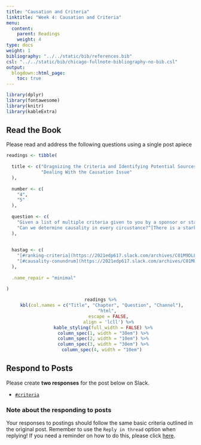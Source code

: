```yaml
---
title: "Causation and Criteria"
linktitle: "Week 4: Causation and Criteria"
menu:
  content:
    parent: Readings
    weight: 4
type: docs
weight: 1
bibliography: "../../static/bib/references.bib"
csl: "../../static/bib/chicago-fullnote-bibliography-no-bib.csl"
output:
  blogdown::html_page:
    toc: true
---
```


<style>
  .hvr-sweep-to-left {
    display: inline-block;
    vertical-align: middle;
    -webkit-transform: perspective(1px) translateZ(0);
    transform: perspective(1px) translateZ(0);
    box-shadow: 0 0 1px rgba(0, 0, 0, 0);
    position: relative;
    -webkit-transition-property: color;
    transition-property: color;
    -webkit-transition-duration: 0.25s;
    transition-duration: 0.25s;
  }

.hvr-sweep-to-left:before {
  content: "";
  position: absolute;
  z-index: -1;
  top: 0;
  left: 0;
  right: 0;
  bottom: 0;
  background: #175676;
    -webkit-transform: scaleX(0);
  transform: scaleX(0);
  -webkit-transform-origin: 100% 50%;
  transform-origin: 100% 50%;
  -webkit-transition-property: transform;
  transition-property: transform;
  -webkit-transition-duration: 0.3s;
  transition-duration: 0.3s;
  -webkit-transition-timing-function: ease-out;
  transition-timing-function: ease-out;
}

.hvr-sweep-to-left:hover, .hvr-sweep-to-left:focus, .hvr-sweep-to-left:active {
  color: white;
}

.hvr-sweep-to-left:hover:before, .hvr-sweep-to-left:focus:before, .hvr-sweep-to-left:active:before {
  -webkit-transform: scaleX(1);
  transform: scaleX(1);
}
</style>
  
```r
library(dplyr)
library(fontawesome)
library(knitr)
library(kableExtra)
```

## Read the Book

Please read and address the following questions using a single post apiece

```r

readings <- tibble(
  
  title <- c("Oragnizing the Criteria and Identifying Potential Sources of Evidence", 
             "Dealing With the Causation Issue"
  ),
  
  number <- c(
    "4",
    "5"
  ),
  
  question <- c(
    "Given a list of multiple criteria given to you by a sponsor or stakeholder prior to conducting an evaluation, how would you determine which are more important than others?",
    "Can we determine causality in every circustance?^[There is a stark division between the people who stand on one side of this issue or the other and you may be suprised to know that your response can often be used as a predictor for the type of evaluation you are likely to take given a choice.]"
  ),
  
  
  hastag <- c(
    "[#ranking-criteria](https://2021edp617.slack.com/archives/C01M9DLL6BG){target='_blank'}",
    "[#causality-conundrum](https://2021edp617.slack.com/archives/C01MURJ3909){target='_blank'}"
  ),
  
  .name_repair = "minimal"
  
)

```

<center>
```r
readings %>%
  kbl(col.names = c("Title", "Chapter", "Question", "Channel"), 
      "html", 
      escape = FALSE,
      align = 'lcll') %>%
  kable_styling(full_width = FALSE) %>%
  column_spec(1, width = "30em") %>%
  column_spec(2, width = "10em") %>%
  column_spec(3, width = "30em") %>%
  column_spec(4, width = "10em") 
```
</center>
  
## Respond to Posts
Please create **two responses** for the post below on Slack. 

- [`#criteria`](https://2021edp617.slack.com/archives/C01M4PL1R5X){target='_blank'}

### Note about the responding to posts 
Your responses to postings should follow the same basic criteria outlined in the original post. Remember to use the `Reply in thread` option when replying! If you need a reminder on how to do this, please click [here](/lesson/02-lesson/#responses).

